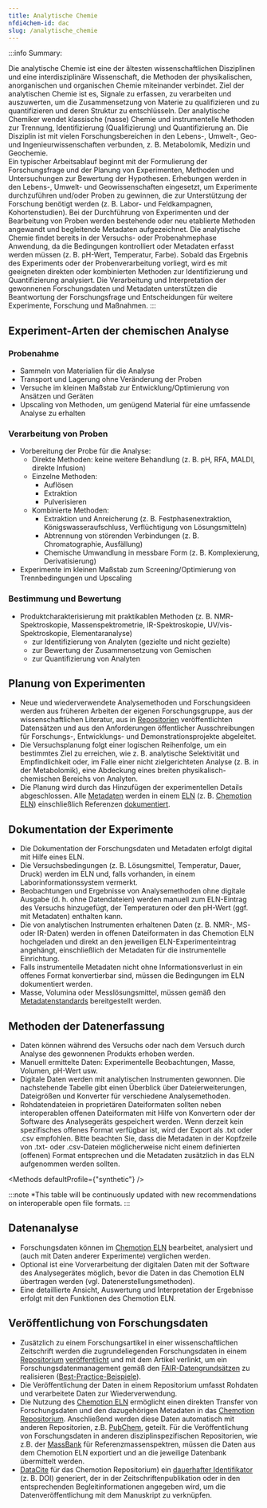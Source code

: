 ```yaml
---
title: Analytische Chemie
nfdi4chem-id: dac
slug: /analytische_chemie
---
```



<LbeChip title="analytical chemistry" /><LbeChip title="chemometric" />

:::info Summary:

Die analytische Chemie ist eine der ältesten wissenschaftlichen Disziplinen und eine interdisziplinäre Wissenschaft, die Methoden der physikalischen, anorganischen und organischen Chemie miteinander verbindet. Ziel der analytischen Chemie ist es, Signale zu erfassen, zu verarbeiten und auszuwerten, um die Zusammensetzung von Materie zu qualifizieren und zu quantifizieren und deren Struktur zu entschlüsseln. Der analytische Chemiker wendet klassische (nasse) Chemie und instrumentelle Methoden zur Trennung, Identifizierung (Qualifizierung) und Quantifizierung an. Die Disziplin ist mit vielen Forschungsbereichen in den Lebens-, Umwelt-, Geo- und Ingenieurwissenschaften verbunden, z. B. Metabolomik, Medizin und Geochemie.<br/>
Ein typischer Arbeitsablauf beginnt mit der Formulierung der Forschungsfrage und der Planung von Experimenten, Methoden und Untersuchungen zur Bewertung der Hypothesen. Erhebungen werden in den Lebens-, Umwelt- und Geowissenschaften eingesetzt, um Experimente durchzuführen und/oder Proben zu gewinnen, die zur Unterstützung der Forschung benötigt werden (z. B. Labor- und Feldkampagnen, Kohortenstudien). Bei der Durchführung von Experimenten und der Bearbeitung von Proben werden bestehende oder neu etablierte Methoden angewandt und begleitende Metadaten aufgezeichnet. Die analytische Chemie findet bereits in der Versuchs- oder Probenahmephase Anwendung, da die Bedingungen kontrolliert oder Metadaten erfasst werden müssen (z. B. pH-Wert, Temperatur, Farbe). Sobald das Ergebnis des Experiments oder der Probenverarbeitung vorliegt, wird es mit geeigneten direkten oder kombinierten Methoden zur Identifizierung und Quantifizierung analysiert. Die Verarbeitung und Interpretation der gewonnenen Forschungsdaten und Metadaten unterstützen die Beantwortung der Forschungsfrage und Entscheidungen für weitere Experimente, Forschung und Maßnahmen.
:::

## Experiment-Arten der chemischen Analyse

### Probenahme

-   Sammeln von Materialien für die Analyse
-   Transport und Lagerung ohne Veränderung der Proben
-   Versuche im kleinen Maßstab zur Entwicklung/Optimierung von Ansätzen und Geräten
-   Upscaling von Methoden, um genügend Material für eine umfassende Analyse zu erhalten

### Verarbeitung von Proben

-   Vorbereitung der Probe für die Analyse:
    -   Direkte Methoden: keine weitere Behandlung (z. B. pH, RFA, MALDI, direkte Infusion)
    -   Einzelne Methoden:
        -   Auflösen
        -   Extraktion
        -   Pulverisieren 
    -   Kombinierte Methoden:
        -   Extraktion und Anreicherung (z. B. Festphasenextraktion, Königswasseraufschluss, Verflüchtigung von Lösungsmitteln)
        -   Abtrennung von störenden Verbindungen (z. B. Chromatographie, Ausfällung)
        -   Chemische Umwandlung in messbare Form (z. B. Komplexierung, Derivatisierung)
-   Experimente im kleinen Maßstab zum Screening/Optimierung von Trennbedingungen und Upscaling

### Bestimmung und Bewertung

-   Produktcharakterisierung mit praktikablen Methoden (z. B. NMR-Spektroskopie, Massenspektrometrie, IR-Spektroskopie, UV/vis-Spektroskopie, Elementaranalyse)
    -   zur Identifizierung von Analyten (gezielte und nicht gezielte)
    -   zur Bewertung der Zusammensetzung von Gemischen
    -   zur Quantifizierung von Analyten

## Planung von Experimenten

-   Neue und wiederverwendete Analysemethoden und Forschungsideen werden aus früheren Arbeiten der eigenen Forschungsgruppe, aus der wissenschaftlichen Literatur, aus in [Repositorien](/docs/repositories) veröffentlichten Datensätzen und aus den Anforderungen öffentlicher Ausschreibungen für Forschungs-, Entwicklungs- und Demonstrationsprojekte abgeleitet.
-   Die Versuchsplanung folgt einer logischen Reihenfolge, um ein bestimmtes Ziel zu erreichen, wie z. B. analytische Selektivität und Empfindlichkeit oder, im Falle einer nicht zielgerichteten Analyse (z. B. in der Metabolomik), eine Abdeckung eines breiten physikalisch-chemischen Bereichs von Analyten.
-   Die Planung wird durch das Hinzufügen der experimentellen Details abgeschlossen. Alle [Metadaten](/docs/metadata) werden in einem [ELN](/docs/eln) (z. B. [Chemotion ELN](https://www.chemotion.net/chemotionsaurus/index.html)) einschließlich Referenzen [dokumentiert](/docs/data_documentation).

## Dokumentation der Experimente

-   Die Dokumentation der Forschungsdaten und Metadaten erfolgt digital mit Hilfe eines ELN.
-   Die Versuchsbedingungen (z. B. Lösungsmittel, Temperatur, Dauer, Druck) werden im ELN und, falls vorhanden, in einem Laborinformationssystem vermerkt.
-   Beobachtungen und Ergebnisse von Analysemethoden ohne digitale Ausgabe (d. h. ohne Datendateien) werden manuell zum ELN-Eintrag des Versuchs hinzugefügt, der Temperaturen oder den pH-Wert (ggf. mit Metadaten) enthalten kann.
-   Die von analytischen Instrumenten erhaltenen Daten (z. B. NMR-, MS- oder IR-Daten) werden in offenen Dateiformaten in das Chemotion ELN hochgeladen und direkt an den jeweiligen ELN-Experimenteintrag angehängt, einschließlich der Metadaten für die instrumentelle Einrichtung.
-   Falls instrumentelle Metadaten nicht ohne Informationsverlust in ein offenes Format konvertierbar sind, müssen die Bedingungen im ELN dokumentiert werden.
-   Masse, Volumina oder Messlösungsmittel, müssen gemäß den [Metadatenstandards](/docs/format_standards) bereitgestellt werden.

## Methoden der Datenerfassung

-   Daten können während des Versuchs oder nach dem Versuch durch Analyse des gewonnenen Produkts erhoben werden.
-   Manuell ermittelte Daten: Experimentelle Beobachtungen, Masse, Volumen, pH-Wert usw.
-   Digitale Daten werden mit analytischen Instrumenten gewonnen. Die nachstehende Tabelle gibt einen Überblick über Dateierweiterungen, Dateigrößen und Konverter für verschiedene Analysemethoden.
-   Rohdatendateien in proprietären Dateiformaten sollten neben interoperablen offenen Dateiformaten mit Hilfe von Konvertern oder der Software des Analysegeräts gespeichert werden. Wenn derzeit kein spezifisches offenes Format verfügbar ist, wird der Export als .txt oder .csv empfohlen. Bitte beachten Sie, dass die Metadaten in der Kopfzeile von .txt- oder .csv-Dateien möglicherweise nicht einem definierten (offenen) Format entsprechen und die Metadaten zusätzlich in das ELN aufgenommen werden sollten.

<Methods defaultProfile={"synthetic"} />

:::note \*This table will be continuously updated with new recommendations on interoperable open file formats.
:::

## Datenanalyse

-   Forschungsdaten können im [Chemotion ELN](https://www.chemotion.net/chemotionsaurus/index.html) bearbeitet, analysiert und (auch mit Daten anderer Experimente) verglichen werden.
-   Optional ist eine Vorverarbeitung der digitalen Daten mit der Software des Analysegerätes möglich, bevor die Daten in das Chemotion ELN übertragen werden (vgl. Datenerstellungsmethoden).
-   Eine detaillierte Ansicht, Auswertung und Interpretation der Ergebnisse erfolgt mit den Funktionen des Chemotion ELN.

## Veröffentlichung von Forschungsdaten

-   Zusätzlich zu einem Forschungsartikel in einer wissenschaftlichen Zeitschrift werden die zugrundeliegenden Forschungsdaten in einem [Repositorium](/docs/repositories) [veröffentlicht](/docs/data_publication)  und mit dem Artikel verlinkt, um ein Forschungsdatenmanagement gemäß den [FAIR-Datengrundsätzen](/docs/fair) zu realisieren ([Best-Practice-Beispiele](/docs/best_practice)).
-   Die Veröffentlichung der Daten in einem Repositorium umfasst Rohdaten und verarbeitete Daten zur Wiederverwendung.
-   Die Nutzung des [Chemotion ELN](https://www.chemotion.net/chemotionsaurus/index.html) ermöglicht einen direkten Transfer von Forschungsdaten und den dazugehörigen Metadaten in das [Chemotion Repositorium](https://www.chemotion-repository.net/welcome). Anschließend werden diese Daten automatisch mit anderen Repositorien, z.B. [PubChem](https://pubchem.ncbi.nlm.nih.gov/), geteilt. Für die Veröffentlichung von Forschungsdaten in anderen disziplinspezifischen Repositorien, wie z.B. der [MassBank](https://massbank.eu/MassBank/) für Referenzmassenspektren, müssen die Daten aus dem Chemotion ELN exportiert und an die jeweilige Datenbank übermittelt werden.
-   [DataCite](https://datacite.org/) für das Chemotion Repositorium) ein [dauerhafter Identifikator](/docs/pid) (z. B. DOI) generiert, der in der Zeitschriftenpublikation oder in den entsprechenden Begleitinformationen angegeben wird, um die Datenveröffentlichung mit dem Manuskript zu verknüpfen.
